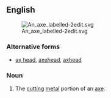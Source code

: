 {{also|axehead}}
==English==
{{wikipedia|axe}}
[[Image:An axe labelled-2edit.svg|thumb|right]]

===Alternative forms===
* [[ax head]], [[axehead]], [[axhead]]

===Noun===
{{en-noun}}

# The [[cutting]] [[metal]] portion of an [[axe]].